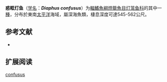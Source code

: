 {{Speciesbox
| name = 惑眶灯鱼
| status = NE
| status_system = IUCN3.1
| image = 
| genus = Diaphus
| species = confusus
| authority = [[Becker|Becker]], 1992
| synonyms = 
}}

'''惑眶灯鱼'''（[[学名|学名]]：'''''Diaphus confusus'''''）为[[輻鰭魚綱|輻鰭魚綱]][[燈籠魚目|燈籠魚目]][[灯笼鱼科|灯笼鱼科]]的其中一[[種|種]]，分布於東南[[太平洋|太平洋]]海域，屬深海魚類，棲息深度可達545-562公尺。

== 参考文献 ==
{{refbegin}}
*{{FishBase_species|genus=Diaphus|species=confusus|year=2012|month=1}}
{{refend}}

==扩展阅读==
{{refbegin}}
{{Wikispecies-inline|Diaphus confusus|惑眶灯鱼}}
{{refend}}
{{Taxonbar|from=Q2159289}}

[[Category:眶灯鱼属|confusus]]


{{灯笼鱼目小作品}}